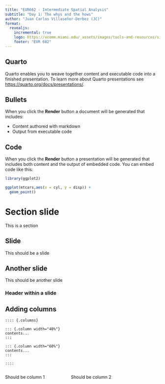 ```yaml
---
title: "EVR662 - Intermediate Spatial Analysis"
subtitle: "Day 1: The whys and the hows"
author: "Juan Carlos Villaseñor-Derbez (JC)"
format:
  revealjs:
    incremental: true   
    logo: https://ucomm.miami.edu/_assets/images/tools-and-resources/signatures/png/um-horizontal-rgb.png
    footer: "EVR 662"
---
```


## Quarto

Quarto enables you to weave together content and executable code into a finished presentation. To learn more about Quarto presentations see <https://quarto.org/docs/presentations/>.

## Bullets

When you click the **Render** button a document will be generated that includes:

-   Content authored with markdown
-   Output from executable code

## Code

When you click the **Render** button a presentation will be generated that includes both content and the output of embedded code. You can embed code like this:

```r
library(ggplot2)

ggplot(mtcars,aes(x = cyl, y = disp)) +
  geom_point()
```

# Section slide

This is a section

## Slide

This should be a slide

## Another slide

This should be another slide

### Header within a slide

## Adding columns

```
:::: {.columns}

::: {.column width="40%"}
contents...
:::

::: {.column width="60%"}
contents...
:::

::::
```

:::: {.columns}

::: {.column width="40%"}
Should be column 1
:::

::: {.column width="60%"}
Should be column 2
:::

::::
